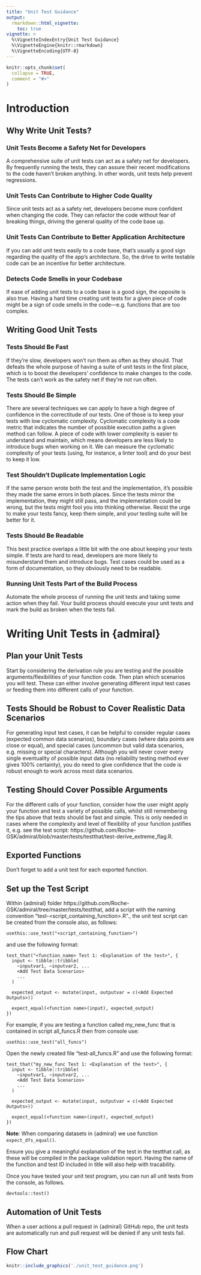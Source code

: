 ```yaml
---
title: "Unit Test Guidance"
output: 
  rmarkdown::html_vignette:
    toc: true
vignette: >
  %\VignetteIndexEntry{Unit Test Guidance}
  %\VignetteEngine{knitr::rmarkdown}
  %\VignetteEncoding{UTF-8}
---
```


```r
knitr::opts_chunk$set(
  collapse = TRUE,
  comment = "#>"
)
```

# Introduction

## Why Write Unit Tests?

### Unit Tests Become a Safety Net for Developers
A comprehensive suite of unit tests can act as a safety net for developers. By 
frequently running the tests, they can assure their recent modifications to the 
code haven’t broken anything. In other words, unit tests help prevent regressions.

### Unit Tests Can Contribute to Higher Code Quality
Since unit tests act as a safety net, developers become more confident when 
changing the code. They can refactor the code without fear of breaking things, 
driving the general quality of the code base up.

### Unit Tests Can Contribute to Better Application Architecture
If you can add unit tests easily to a code base, that’s usually a good sign 
regarding the quality of the app’s architecture. So, the drive to write testable
code can be an incentive for better architecture.

### Detects Code Smells in your Codebase
If ease of adding unit tests to a code base is a good sign, the opposite is also
true. Having a hard time creating unit tests for a given piece of code might be 
a sign of code smells in the code—e.g. functions that are too complex.

## Writing Good Unit Tests

### Tests Should Be Fast
If they’re slow, developers won’t run them as often as they should. That defeats
the whole purpose of having a suite of unit tests in the first place, which is 
to boost the developers’ confidence to make changes to the code. The tests can’t
work as the safety net if they’re not run often.

### Tests Should Be Simple
There are several techniques we can apply to have a high degree of confidence in
the correctitude of our tests. One of those is to keep your tests with low 
cyclomatic complexity. Cyclomatic complexity is a code metric that indicates the
number of possible execution paths a given method can follow. A piece of code 
with lower complexity is easier to understand and maintain, which means developers 
are less likely to introduce bugs when working on it. We can measure the 
cyclomatic complexity of your tests (using, for instance, a linter tool) and do 
your best to keep it low.

### Test Shouldn’t Duplicate Implementation Logic
If the same person wrote both the test and the implementation, it’s possible they
made the same errors in both places. Since the tests mirror the implementation,
they might still pass, and the implementation could be wrong, but the tests might
fool you into thinking otherwise. Resist the urge to make your tests fancy, keep
them simple, and your testing suite will be better for it.

### Tests Should Be Readable
This best practice overlaps a little bit with the one about keeping your tests 
simple. If tests are hard to read, developers are more likely to misunderstand 
them and introduce bugs. Test cases could be used as a form of documentation, so
they obviously need to be readable.

### Running Unit Tests Part of the Build Process
Automate the whole process of running the unit tests and taking some action when
they fail. Your build process should execute your unit tests and mark the build 
as broken when the tests fail.

# Writing Unit Tests in {admiral}

## Plan your Unit Tests
Start by considering the derivation rule you are testing and the possible 
arguments/flexibilities of your function code. Then plan which scenarios you will
test. These can either involve generating different input test cases or feeding 
them into different calls of your function.

## Tests Should be Robust to Cover Realistic Data Scenarios
For generating input test cases, it can be helpful to consider regular cases 
(expected common data scenarios), boundary cases (where data points are close or
equal), and special cases (uncommon but valid data scenarios, e.g. missing or 
special characters). Although you will never cover every single eventuality of 
possible input data (no reliability testing method ever gives 100% certainty), 
you do need to give confidence that the code is robust enough to work across most
data scenarios.

## Testing Should Cover Possible Arguments
For the different calls of your function, consider how the user might apply your
function and test a variety of possible calls, whilst still remembering the tips
above that tests should be fast and simple. 
This is only needed in cases where the complexity and level of flexibility of 
your function justifies it, e.g. see the test script: https://github.com/Roche-GSK/admiral/blob/master/tests/testthat/test-derive_extreme_flag.R.

## Exported Functions
Don’t forget to add a unit test for each exported function.

## Set up the Test Script
Within {admiral} folder https://github.com/Roche-GSK/admiral/tree/master/tests/testthat, 
add a script with the naming convention “test-\<script_containing_function\>.R”.,
the unit test script can be created from the console also, as follows: 

```
usethis::use_test("<script_containing_function>")
```
and use the following format:

```
test_that("<function_name> Test 1: <Explanation of the test>", {
  input <- tibble::tribble(
    ~inputvar1, ~inputvar2, ...
    <Add Test Data Scenarios>
    ...
  )

  expected_output <- mutate(input, outputvar = c(<Add Expected Outputs>))

  expect_equal(<function name>(input), expected_output)
})
```

For example, if you are testing a function called my_new_func that is contained 
in script all_funcs.R then from console use:

```
usethis::use_test("all_funcs")
```

Open the newly created file "test-all_funcs.R" and use the following format:

```
test_that("my_new_func Test 1: <Explanation of the test>", {
  input <- tibble::tribble(
    ~inputvar1, ~inputvar2, ...
    <Add Test Data Scenarios>
    ...
  )

  expected_output <- mutate(input, outputvar = c(<Add Expected Outputs>))

  expect_equal(<function name>(input), expected_output)
})
```
**Note**: When comparing datasets in {admiral} we use function `expect_dfs_equal()`. 

Ensure you give a meaningful explanation of the test in the testthat call, as 
these will be compiled in the package validation report. Having the name of the
function and test ID included in title will also help with tracability.

Once you have tested your unit test program, you can run all unit tests from
the console, as follows.

```
devtools::test()
```

## Automation of Unit Tests

When a user actions a pull request in {admiral} GitHub repo, the unit tests are 
automatically run and pull request will be denied if any unit tests fail.



## Flow Chart

```r
knitr::include_graphics('./unit_test_guidance.png')
```


